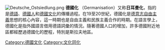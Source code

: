 {{expand|time=2015-12-23T02:24:56+00:00}}
{{unreferenced|time=2015-12-23T02:24:56+00:00}}
[[File:Deutsche_Ostsiedlung.png|thumb]]
'''德國化''' （Germanisation）又称'''日耳曼化'''，指的是[[德語|德語]]、[[德國人|德國人]]和[[德國文化|德國文化]]的傳播過程。在19至20世紀，德國化是[[德意志|德意志]][[自由主義|自由主義]]思想的核心內容，這一時期也是自由主義和民族主義合作的時期。在語言學上，德國化是指外國語言借用德語詞彙的情況。隨著德國人口的增加，許多德國附近地區都經歷過德國化的歷程，特別是斯拉夫地區。
{{文化同化}}
[[Category:德國文化|Category:德國文化]]
[[Category:文化同化|Category:文化同化]]